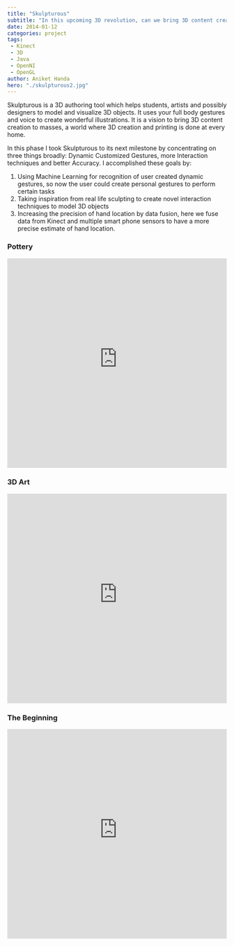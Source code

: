 ```yaml
---
title: "Skulpturous"
subtitle: "In this upcoming 3D revolution, can we bring 3D content creation to masses?"
date: 2014-01-12
categories: project
tags:
 - Kinect
 - 3D
 - Java
 - OpenNI
 - OpenGL
author: Aniket Handa
hero: "./skulpturous2.jpg"
---
```


Skulpturous is a 3D authoring tool which helps students, artists and possibly designers to model and visualize 3D objects. It uses your full body gestures and voice to create wonderful illustrations. It is a vision to bring 3D content creation to masses, a world where 3D creation and printing is done at every home.

In this phase I took Skulpturous to its next milestone by concentrating on three things broadly: Dynamic Customized Gestures, more Interaction techniques and better Accuracy. I accomplished these goals by:

 1. Using Machine Learning for recognition of user created dynamic gestures, so now the user could create personal gestures to perform certain tasks
 2. Taking inspiration from real life sculpting to create novel interaction techniques to model 3D objects
 3. Increasing the precision of hand location by data fusion, here we fuse data from Kinect and multiple smart phone sensors to have a more precise estimate of hand location.

### Pottery
<div className="Image__Small" style="height: 480px">
  <iframe width="100%" height="100%" src="https://www.youtube-nocookie.com/embed/TgfAg3GmP1c?modestbranding=1&color=white" frameborder="0"></iframe>
</div>

### 3D Art
<div className="Image__Small" style="height: 480px">
  <iframe width="100%" height="100%" src="https://www.youtube-nocookie.com/embed/f3MubFYdEtw?modestbranding=1&color=white" frameborder="0"></iframe>
</div>

### The Beginning
<div className="Image__Small" style="height: 480px">
  <iframe width="100%" height="100%" src="https://www.youtube-nocookie.com/embed/cFpJOYgHD3g?modestbranding=1&color=white" frameborder="0"></iframe>
</div>
			